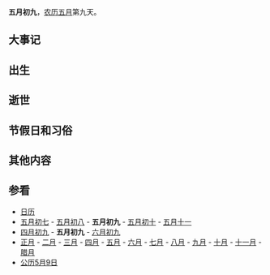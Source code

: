 {{Lunar05Calendar}}
'''五月初九'''，[[农历|农历]][[五月_(农历)|五月]]第九天。

==大事记==

==出生==

==逝世==

==节假日和习俗==

==其他内容==

==参看==
*[[历史上的今天|日历]]
*[[五月初七|五月初七]] - [[五月初八|五月初八]] - '''五月初九''' - [[五月初十|五月初十]] - [[五月十一|五月十一]]   
*[[四月初九|四月初九]] - '''五月初九''' - [[六月初九|六月初九]]
*[[正月|正月]] - [[二月_(农历)|二月]] - [[三月_(农历)|三月]] - [[四月_(农历)|四月]] - [[五月_(农历)|五月]] - [[六月_(农历)|六月]] - [[七月_(农历)|七月]] - [[八月_(农历)|八月]] - [[九月_(农历)|九月]] - [[十月_(农历)|十月]] - [[十一月_(农历)|十一月]] - [[腊月|腊月]]
*[[公历|公历]][[5月9日|5月9日]]